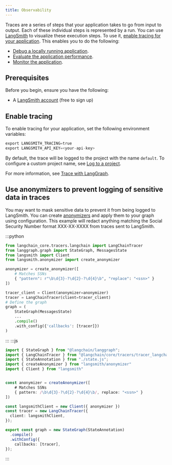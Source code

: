 ```yaml
---
title: Observability
---
```




Traces are a series of steps that your application takes to go from input to output. Each of these individual steps is represented by a run. You can use [LangSmith](https://smith.langchain.com/) to visualize these execution steps. To use it, [enable tracing for your application](/langsmith/trace-with-langgraph). This enables you to do the following:

* [Debug a locally running application](/langsmith/observability-studio#debug-langsmith-traces).
* [Evaluate the application performance](/oss/langchain/evals).
* [Monitor the application](/langsmith/dashboards).

## Prerequisites

Before you begin, ensure you have the following:

* A [LangSmith account](https://smith.langchain.com/) (free to sign up)

## Enable tracing

To enable tracing for your application, set the following environment variables:

```python
export LANGSMITH_TRACING=true
export LANGSMITH_API_KEY=<your-api-key>
```

By default, the trace will be logged to the project with the name `default`. To configure a custom project name, see [Log to a project](#log-to-a-project).

For more information, see [Trace with LangGraph](/langsmith/trace-with-langgraph).

<observability />

## Use anonymizers to prevent logging of sensitive data in traces

You may want to mask sensitive data to prevent it from being logged to LangSmith. You can create [anonymizers](/langsmith/mask-inputs-outputs#rule-based-masking-of-inputs-and-outputs) and apply them to
your graph using configuration. This example will redact anything matching the Social Security Number format XXX-XX-XXXX from traces sent to LangSmith.

:::python
```python Python
from langchain_core.tracers.langchain import LangChainTracer
from langgraph.graph import StateGraph, MessagesState
from langsmith import Client
from langsmith.anonymizer import create_anonymizer

anonymizer = create_anonymizer([
    # Matches SSNs
    { "pattern": r"\b\d{3}-?\d{2}-?\d{4}\b", "replace": "<ssn>" }
])

tracer_client = Client(anonymizer=anonymizer)
tracer = LangChainTracer(client=tracer_client)
# Define the graph
graph = (
    StateGraph(MessagesState)
    ...
    .compile()
    .with_config({'callbacks': [tracer]})
)
```
:::
:::js
```typescript TypeScript
import { StateGraph } from "@langchain/langgraph";
import { LangChainTracer } from "@langchain/core/tracers/tracer_langchain";
import { StateAnnotation } from "./state.js";
import { createAnonymizer } from "langsmith/anonymizer"
import { Client } from "langsmith"


const anonymizer = createAnonymizer([
    # Matches SSNs
    { pattern: /\b\d{3}-?\d{2}-?\d{4}\b/, replace: "<ssn>" }
])

const langsmithClient = new Client({ anonymizer })
const tracer = new LangChainTracer({
  client: langsmithClient,
});

export const graph = new StateGraph(StateAnnotation)
  .compile()
  .withConfig({
    callbacks: [tracer],
});
```
:::
